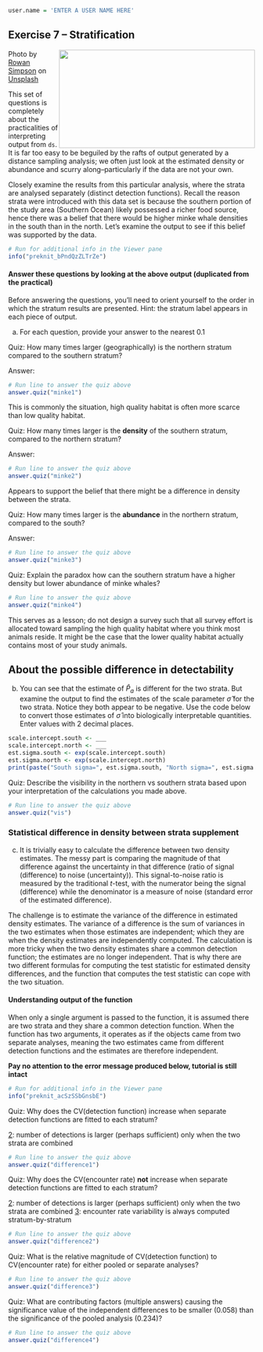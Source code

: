 
```r

user.name = 'ENTER A USER NAME HERE'
```


## Exercise 7 -- Stratification

<img src=https://images.unsplash.com/photo-1603693786247-d70f78921a94?ixid=MXwxMjA3fDB8MHxwaG90by1wYWdlfHx8fGVufDB8fHw%3D&ixlib=rb-1.2.1&auto=format&fit=crop&w=1489&q=80 width=400 height=200 style="float:right">

<p style="text-align:right font-size:80%"><span>Photo by <a href="https://unsplash.com/@nzrhan?utm_source=unsplash&amp;utm_medium=referral&amp;utm_content=creditCopyText">Rowan Simpson</a> on <a href="https://unsplash.com/s/photos/minke-whale?utm_source=unsplash&amp;utm_medium=referral&amp;utm_content=creditCopyText">Unsplash</a></span> </p>

This set of questions is completely about the practicalities of interpreting output from `ds`.  It is far too easy to be beguiled by the rafts of output generated by a distance sampling analysis; we often just look at the estimated density or abundance and scurry along--particularly if the data are not your own.

Closely examine the results from this particular analysis, where the strata are analysed separately (distinct detection functions).  Recall the reason strata were introduced with this data set is because the southern portion of the study area (Southern Ocean) likely possessed a richer food source, hence there was a belief that there would be higher minke whale densities in the south than in the north.  Let's examine the output to see if this belief was supported by the data.

```r
# Run for additional info in the Viewer pane
info("preknit_bPndQzZLTrZe")
```

#### Answer these questions by looking at the above output (duplicated from the practical)

Before answering the questions, you'll need to orient yourself to the order in which the stratum results are presented.  Hint:  the stratum label appears in each piece of output.

a) For each question, provide your answer to the nearest 0.1


Quiz: How many times larger (geographically) is the northern stratum compared to the southern stratum?

Answer: 

```r
# Run line to answer the quiz above
answer.quiz("minke1")
```

This is commonly the situation, high quality habitat is often more scarce than low quality habitat.



Quiz: How many times larger is the **density** of the southern stratum, compared to the northern stratum?

Answer: 

```r
# Run line to answer the quiz above
answer.quiz("minke2")
```

Appears to support the belief that there might be a difference in density between the strata.


Quiz: How many times larger is the **abundance** in the northern stratum, compared to the south?

Answer: 

```r
# Run line to answer the quiz above
answer.quiz("minke3")
```


Quiz: Explain the paradox how can the southern stratum have a higher density but lower abundance of minke whales?

[1]: detectability differs between strata
[2]: whales from the southern stratum vacation in the northern stratum
[3]: the greater area of the northern stratum compensates for the low whale density
[4]: density is actually the reciprocal of abundance a mathematical paradox

```r
# Run line to answer the quiz above
answer.quiz("minke4")
```

This serves as a lesson; do not design a survey such that all survey effort is allocated toward sampling the high quality habitat where you think most animals reside.  It might be the case that the lower quality habitat actually contains most of your study animals.


## About the possible difference in detectability

b) You can see that the estimate of $\hat{P}_a$ is different for the two strata.  But examine the output to find the estimates of the scale parameter $\hat{\sigma}$ for the two strata.  Notice they both appear to be negative.  Use the code below to convert those estimates of  $\hat{\sigma}$ into biologically interpretable quantities.  Enter values with 2 decimal places.

```r
scale.intercept.south <- ___
scale.intercept.north <- ___
est.sigma.south <- exp(scale.intercept.south)
est.sigma.north <- exp(scale.intercept.north)
print(paste("South sigma=", est.sigma.south, "North sigma=", est.sigma.north))
```


Quiz: Describe the visibility in the northern vs southern strata based upon your interpretation of the calculations you made above.

[1]: larger &sigma; in the north implies better visibility in the north
[2]: larger $\hat{\sigma}$ in the south suggests better visibility in the south
[3]: smaller $\hat{\sigma}$ in the south implies better visibility in the south

```r
# Run line to answer the quiz above
answer.quiz("vis")
```


### Statistical difference in density between strata supplement

c) It is trivially easy to calculate the difference between two density estimates.  The messy part is comparing the magnitude of that difference against the uncertainty in that difference (ratio of signal (difference) to noise (uncertainty)).  This signal-to-noise ratio is measured by the traditional *t*-test, with the numerator being the signal (difference) while the denominator is a measure of noise (standard error of the estimated difference).

The challenge is to estimate the variance of the  difference in estimated density estimates.  The variance of a difference is the sum of variances in the two estimates when those estimates are independent; which they are when the density estimates are independently computed.  The calculation is more tricky when the two density estimates share a common detection function; the estimates are no longer independent.  That is why there are two different formulas for computing the test statistic for estimated density differences, and the function that computes the test statistic can cope with the two situation.

#### Understanding output of the function

When only a single argument is passed to the function, it is assumed there are two strata and they share a common detection function. When the function has two arguments, it operates as if the objects came from two separate analyses, meaning the two estimates came from different detection functions and the estimates are therefore independent.

**Pay no attention to the error message produced below, tutorial is still intact**

```r
# Run for additional info in the Viewer pane
info("preknit_acSzSSbGnsbE")
```


Quiz: Why does the CV(detection function) increase when separate detection functions are fitted to each stratum?

[1]: estimated difference in density is larger when separate detection functions are fitted
[2]: number of detections is larger (perhaps sufficient) only when the two strata are combined

```r
# Run line to answer the quiz above
answer.quiz("difference1")
```


Quiz: Why does the CV(encounter rate) **not** increase when separate detection functions are fitted to each stratum?

[1]: estimated difference in density is larger when separate detection functions are fitted
[2]: number of detections is larger (perhaps sufficient) only when the two strata are combined
[3]: encounter rate variability is always computed stratum-by-stratum

```r
# Run line to answer the quiz above
answer.quiz("difference2")
```


Quiz: What is the relative magnitude of CV(detection function) to CV(encounter rate) for either pooled or separate analyses?

[1]: cv(encounter rate) is half cv(detection function)
[2]: cv(encounter rate) roughly equal cv(detection function)
[3]: cv(encounter rate) is double cv(detection function)

```r
# Run line to answer the quiz above
answer.quiz("difference3")
```



Quiz: What are contributing factors (multiple answers) causing the significance value of the independent differences to be smaller (0.058) than the significance of the pooled analysis (0.234)?

[1]: greater variability in encounter rate
[2]: greater uncertainty in detection function
[3]: greater difference in shapes of detection functions
[4]: expanded difference in the stratum-specific density estimates
[5]: loss of degrees of freedom in the test statistic

```r
# Run line to answer the quiz above
answer.quiz("difference4")
```



